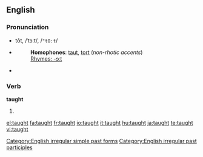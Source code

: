 ==English==

===Pronunciation===
*tôt, /ˈtɔːt/, /<tt>"tO:t</tt>/
*{{audio|en-us-taught.ogg|Audio (US)}}
*:'''Homophones''': [[taut]], [[tort]] (''non-rhotic accents'')
*:[[Rhymes:English:-ɔːt|Rhymes: -ɔːt]]
*{{audio|en-uk-taught.ogg|Audio (UK)}}

===Verb===
'''taught'''

# {{past of|''[[teach]]''}}

<!--these belong on the page for "teach"====Translations====
{{trans-top|Simple past}}
*Dutch: [[leerde]] (aan), [[leerden]] (aan)
*Finnish: (''sg.''): ''1st'' [[opetin]], ''2nd'' [[opetit]], ''3rd'' [[opetti]]; (''pl.''): ''1rd'' [[opetimme]], ''2nd'' [[opetitte]], ''3rd'' [[opettivat]]
*German: [[lehrte]], [[lehrtest]], [[lehrten]]
{{trans-mid}}
{{trans-bottom}}

{{trans-top|Past participle}}
*Dutch: (aan)[[geleerd]]
*German: [[gelehrt]]
{{trans-mid}}
*Italian: [[insegnato]]
{{trans-bottom}}-->

[[Category:English irregular simple past forms]]
[[Category:English irregular past participles]]

[[el:taught]]
[[fa:taught]]
[[fr:taught]]
[[io:taught]]
[[it:taught]]
[[hu:taught]]
[[ja:taught]]
[[te:taught]]
[[vi:taught]]